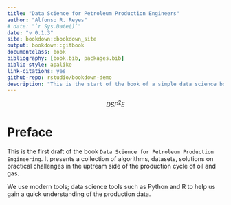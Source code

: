 ```yaml
--- 
title: "Data Science for Petroleum Production Engineers"
author: "Alfonso R. Reyes"
# date: "`r Sys.Date()`"
date: "v 0.1.3"
site: bookdown::bookdown_site
output: bookdown::gitbook
documentclass: book
bibliography: [book.bib, packages.bib]
biblio-style: apalike
link-citations: yes
github-repo: rstudio/bookdown-demo
description: "This is the start of the book of a simple data science book."
---
```


$$
DSP^2E
$$

# Preface {-}

This is the first draft of the book `Data Science for Petroleum Production Engineering`. It presents a collection of algorithms, datasets, solutions on practical challenges in the uptream side of the production cycle of oil and gas.

We use modern tools; data science tools such as Python and R to help us gain a quick understanding of the production data.





